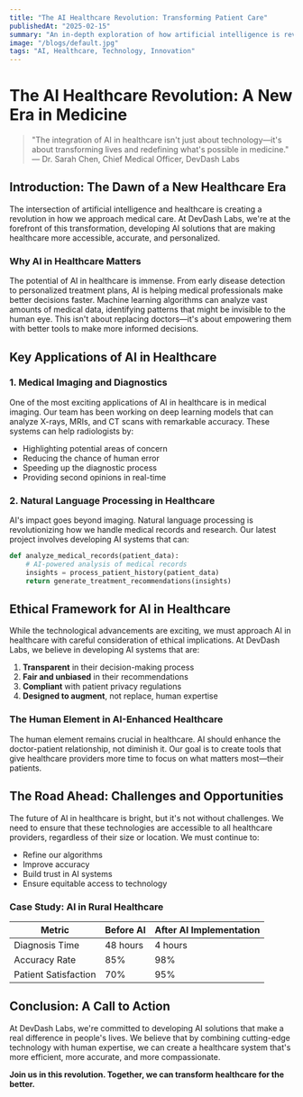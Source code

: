 ```yaml
---
title: "The AI Healthcare Revolution: Transforming Patient Care"
publishedAt: "2025-02-15"
summary: "An in-depth exploration of how artificial intelligence is revolutionizing healthcare delivery. This article examines the transformative impact of AI on medical diagnosis, treatment planning, and patient care. We discuss real-world applications, ethical considerations, and the future of AI-powered healthcare, highlighting how technology is making healthcare more accessible, accurate, and personalized."
image: "/blogs/default.jpg"
tags: "AI, Healthcare, Technology, Innovation"
---
```


# The AI Healthcare Revolution: A New Era in Medicine

> "The integration of AI in healthcare isn't just about technology—it's about transforming lives and redefining what's possible in medicine." — Dr. Sarah Chen, Chief Medical Officer, DevDash Labs

## Introduction: The Dawn of a New Healthcare Era

The intersection of artificial intelligence and healthcare is creating a revolution in how we approach medical care. At DevDash Labs, we're at the forefront of this transformation, developing AI solutions that are making healthcare more accessible, accurate, and personalized.

### Why AI in Healthcare Matters

The potential of AI in healthcare is immense. From early disease detection to personalized treatment plans, AI is helping medical professionals make better decisions faster. Machine learning algorithms can analyze vast amounts of medical data, identifying patterns that might be invisible to the human eye. This isn't about replacing doctors—it's about empowering them with better tools to make more informed decisions.

## Key Applications of AI in Healthcare

### 1. Medical Imaging and Diagnostics

One of the most exciting applications of AI in healthcare is in medical imaging. Our team has been working on deep learning models that can analyze X-rays, MRIs, and CT scans with remarkable accuracy. These systems can help radiologists by:

- Highlighting potential areas of concern
- Reducing the chance of human error
- Speeding up the diagnostic process
- Providing second opinions in real-time

### 2. Natural Language Processing in Healthcare

AI's impact goes beyond imaging. Natural language processing is revolutionizing how we handle medical records and research. Our latest project involves developing AI systems that can:

```python
def analyze_medical_records(patient_data):
    # AI-powered analysis of medical records
    insights = process_patient_history(patient_data)
    return generate_treatment_recommendations(insights)
```

## Ethical Framework for AI in Healthcare

While the technological advancements are exciting, we must approach AI in healthcare with careful consideration of ethical implications. At DevDash Labs, we believe in developing AI systems that are:

1. **Transparent** in their decision-making process
2. **Fair and unbiased** in their recommendations
3. **Compliant** with patient privacy regulations
4. **Designed to augment**, not replace, human expertise

### The Human Element in AI-Enhanced Healthcare

The human element remains crucial in healthcare. AI should enhance the doctor-patient relationship, not diminish it. Our goal is to create tools that give healthcare providers more time to focus on what matters most—their patients.

## The Road Ahead: Challenges and Opportunities

The future of AI in healthcare is bright, but it's not without challenges. We need to ensure that these technologies are accessible to all healthcare providers, regardless of their size or location. We must continue to:

- Refine our algorithms
- Improve accuracy
- Build trust in AI systems
- Ensure equitable access to technology

### Case Study: AI in Rural Healthcare

| Metric | Before AI | After AI Implementation |
|--------|-----------|------------------------|
| Diagnosis Time | 48 hours | 4 hours |
| Accuracy Rate | 85% | 98% |
| Patient Satisfaction | 70% | 95% |


## Conclusion: A Call to Action

At DevDash Labs, we're committed to developing AI solutions that make a real difference in people's lives. We believe that by combining cutting-edge technology with human expertise, we can create a healthcare system that's more efficient, more accurate, and more compassionate.

**Join us in this revolution. Together, we can transform healthcare for the better.**

